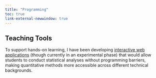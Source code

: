 ```yaml
---
title: "Programming"
toc: true 
link-external-newwindow: true
---
```


## Teaching Tools

To support hands-on learning, I have been developing <a href="https://fatiherol-erol-app.hf.space/" target="_blank">interactive web applications</a> (though currently in an experimental phase) that would allow students to conduct statistical analyses without programming barriers, making quantitative methods more accessible across different technical backgrounds.
    
<!-- Google tag (gtag.js) -->
<script async src="https://www.googletagmanager.com/gtag/js?id=G-C9REN6Q65E"></script>
<script>
  window.dataLayer = window.dataLayer || [];
  function gtag(){dataLayer.push(arguments);}
  gtag('js', new Date());

  gtag('config', 'G-C9REN6Q65E');
</script>